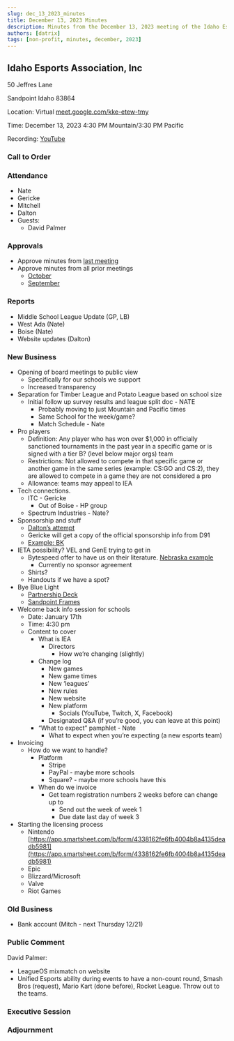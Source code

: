 ```yaml
---
slug: dec_13_2023_minutes
title: December 13, 2023 Minutes
description: Minutes from the December 13, 2023 meeting of the Idaho Esports Association, Inc.
authors: [datrix]
tags: [non-profit, minutes, december, 2023]
---
```


## Idaho Esports Association, Inc

50 Jeffres Lane

Sandpoint Idaho 83864

Location: Virtual [meet.google.com/kke-etew-tmy](meet.google.com/kke-etew-tmy)

Time: December 13, 2023 4:30 PM Mountain/3:30 PM Pacific

Recording: [YouTube](https://youtu.be/mNh3Z7oOvFs?feature=shared)

### Call to Order

### Attendance

* Nate
* Gericke
* Mitchell
* Dalton
* Guests:
  * David Palmer

### Approvals

* Approve minutes from [last meeting](https://docs.google.com/document/u/0/d/1X0H3yOOKxpP7vercIJBACWnhwmk2r09YhP2En7QIgYg/edit)
* Approve minutes from all prior meetings
  * [October](https://docs.google.com/document/u/0/d/1HEX0e2XFBgkQMXpbyZ2CKEP0uAepdzr3MOwnCCqadX8/edit)
  * [September](https://docs.google.com/document/u/0/d/1Fyzcloizn3v9jMWZfr5OXeikXsIVOaMNudbETz7hWtc/edit)

### Reports

* Middle School League Update (GP, LB)
* West Ada (Nate)
* Boise (Nate)
* Website updates (Dalton)

### New Business

* Opening of board meetings to public view
  * Specifically for our schools we support
  * Increased transparency
* Separation for Timber League and Potato League based on school size
  * Initial follow up survey results and league split doc - NATE
    * Probably moving to just Mountain and Pacific times
    * Same School for the week/game?
    * Match Schedule - Nate
* Pro players
  * Definition: Any player who has won over $1,000 in officially sanctioned tournaments in the past year in a specific game or is signed with a tier B? (level below major orgs) team
  * Restrictions: Not allowed to compete in that specific game or another game in the same series (example: CS:GO and CS:2), they are allowed to compete in a game they are not considered a pro
  * Allowance: teams may appeal to IEA
* Tech connections.
  * ITC - Gericke
    * Out of Boise - HP group
  * Spectrum Industries - Nate?
* Sponsorship and stuff
  * [Dalton’s attempt](https://docs.google.com/document/d/1mTMWzwyW7P2xicU26XOyUjLr0YpJ9oP0C5qWgm6PNlQ/edit?usp=sharing)
  * Gericke will get a copy of the official sponsorship info from D91
  * [Example: BK](https://docs.google.com/document/d/1ZmZkCg34Aa7yYX7tfPERHghm6WYPn5AXxS3Vjq7ozss/edit?usp=sharing)
* IETA possibility? VEL and GenE trying to get in
  * Bytespeed offer to have us on their literature. [Nebraska example](https://drive.google.com/file/d/1Ia6Qo8V0IJ_axfbYIiAkO_P1HighPHSs/view?usp=drive_link)
    * Currently no sponsor agreement
  * Shirts?
  * Handouts if we have a spot?
* Bye Blue Light
  * [Partnership Deck](https://drive.google.com/file/d/1Jzt13mka4qFa5j5tP1p9WLVyRQulqdmd/view?usp=drive_link)
  * [Sandpoint Frames](https://drive.google.com/file/d/1ACLvNnSXDZie4YBsHNRAPKswVaSw5Zx_/view?usp=drive_link)
* Welcome back info session for schools
  * Date: January 17th
  * Time: 4:30 pm
  * Content to cover
    * What is IEA
      * Directors
        * How we’re changing (slightly)
    * Change log
      * New games
      * New game times
      * New ‘leagues’
      * New rules
      * New website
      * New platform
        * Socials (YouTube, Twitch, X, Facebook)
      * Designated Q&A (if you’re good, you can leave at this point)
    * “What to expect” pamphlet - Nate
      * What to expect when you’re expecting (a new esports team)
* Invoicing
  * How do we want to handle?
    * Platform
      * Stripe
      * PayPal - maybe more schools
      * Square? - maybe more schools have this
    * When do we invoice
      * Get team registration numbers 2 weeks before can change up to
        * Send out the week of week 1
        * Due date last day of week 3
* Starting the licensing process
  * Nintendo [https://app.smartsheet.com/b/form/4338162fe6fb4004b8a4135deadb5981](https://app.smartsheet.com/b/form/4338162fe6fb4004b8a4135deadb5981)
  * Epic
  * Blizzard/Microsoft
  * Valve
  * Riot Games

### Old Business

* Bank account (Mitch - next Thursday 12/21)

### Public Comment

David Palmer:

* LeagueOS mixmatch on website
* Unified Esports ability during events to have a non-count round, Smash Bros (request), Mario Kart (done before), Rocket League. Throw out to the teams.

### Executive Session

### Adjournment
